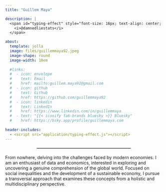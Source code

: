 ```yaml
---
title: "Guillem Maya"

description: |
  <span id="typing-effect" style="font-size: 16px; text-align: center; display: block;">
    <i>@damnedliestats</i>
  </span>

about:
  template: jolla
  image: files/guillemmaya92.jpeg
  image-shape: round
  image-width: 10em
  
  #links:
  #  - icon: envelope
  #    text: Email
  #    href: mailto:guillem.maya92@gmail.com
  #  - icon: github
  #    text: Github
  #    href: https://github.com/guillemmaya92
  #  - icon: linkedin
  #    text: LinkedIn
  #    href: https://www.linkedin.com/in/guillemmaya
  #  - text: "{{< iconify fa6-brands bluesky >}} Bluesky"
  #    href: https://bsky.app/profile/guillemmaya.com
      
header-includes:
  - <script src="application/typing-effect.js"></script>
---
```

<!-- Icons with links -->
<link rel="stylesheet" href="/styles/glitch.css">
<a href="mailto:guillem.maya92@gmail.com" target="_blank" style="margin: 0 10px; text-decoration: none;"> <i class="fa-solid fa-envelope" style="font-size: 20px;"></i> </a> <a href="https://github.com/guillemmaya92" target="_blank" style="margin: 0 10px; text-decoration: none;"> <i class="fa-brands fa-github" style="font-size: 20px;"></i> </a> <a href="https://www.linkedin.com/in/guillemmaya" target="_blank" style="margin: 0 10px; text-decoration: none;"> <i class="fa-brands fa-linkedin" style="font-size: 20px;"></i> </a> <a href="https://bsky.app/profile/guillemmaya.com" target="_blank" style="margin: 0 10px; text-decoration: none;"> <i class="fa-brands fa-bluesky" style="font-size: 20px;"></i> </a>

<hr style="width: 60%; margin: auto; border-top: 0.75px solid #aaaa; margin-top: 20px; margin-bottom: 20px;">

From nowhere, delving into the challenges faced by modern economies. I am an enthusiast of data and economics, interested in exploring and uncovering a genuine comprehension of the global world. Focused on social inequalities and the development of a sustainable economy, I pursue a transversal approach that examines these concepts from a holistic and multidisciplinary perspective.

